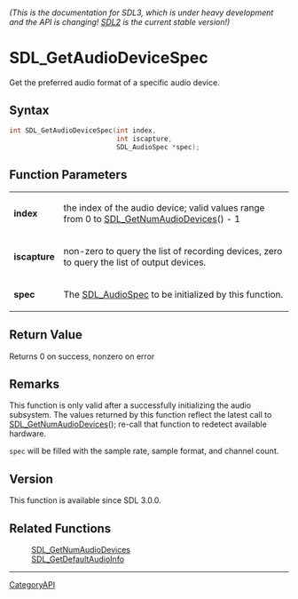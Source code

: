 ====== (This is the documentation for SDL3, which is under heavy development and the API is changing! [https://wiki.libsdl.org/ SDL2] is the current stable version!) ======
= SDL_GetAudioDeviceSpec =

Get the preferred audio format of a specific audio device.

== Syntax ==

<syntaxhighlight lang='c'>
int SDL_GetAudioDeviceSpec(int index,
                           int iscapture,
                           SDL_AudioSpec *spec);
</syntaxhighlight>

== Function Parameters ==

{|
|'''index'''
|the index of the audio device; valid values range from 0 to [[SDL_GetNumAudioDevices]]() - 1
|-
|'''iscapture'''
|non-zero to query the list of recording devices, zero to query the list of output devices.
|-
|'''spec'''
|The [[SDL_AudioSpec]] to be initialized by this function.
|}

== Return Value ==

Returns 0 on success, nonzero on error

== Remarks ==

This function is only valid after a successfully initializing the audio
subsystem. The values returned by this function reflect the latest call to
[[SDL_GetNumAudioDevices]](); re-call that function to redetect available
hardware.

<code>spec</code> will be filled with the sample rate, sample format, and
channel count.

== Version ==

This function is available since SDL 3.0.0.

== Related Functions ==

:[[SDL_GetNumAudioDevices]]
:[[SDL_GetDefaultAudioInfo]]

----
[[CategoryAPI]]


